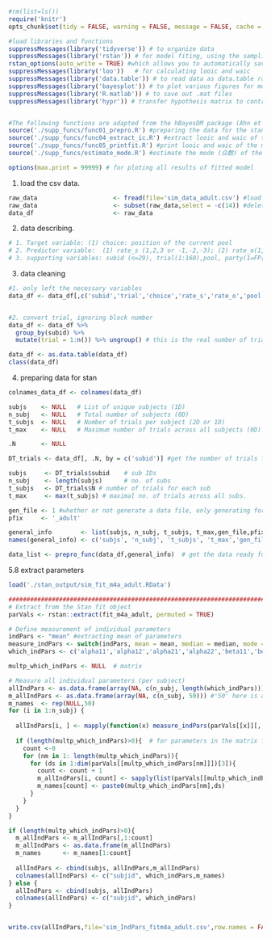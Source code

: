 
```{r setup, include=FALSE}
#rm(list=ls())
require('knitr') 
opts_chunk$set(tidy = FALSE, warning = FALSE, message = FALSE, cache = FALSE)

#load libraries and functions
suppressMessages(library('tidyverse')) # to organize data
suppressMessages(library('rstan')) # for model fiting, using the sampling function
rstan_options(auto_write = TRUE) #which allows you to automatically save a bare version of a compiled Stan program to the hard disk so that it does not need to be recompiled (unless you change it): https://github.com/stan-dev/rstan/wiki/RStan-Getting-Started
suppressMessages(library('loo'))   # for calculating looic and waic
suppressMessages(library('data.table')) # to read data as data.table rather than data.frame.
suppressMessages(library('bayesplot')) # to plot various figures for model checking
suppressMessages(library('R.matlab')) # to save out .mat files
suppressMessages(library('hypr')) # transfer hypothesis matrix to contrast matrix.


#The following functions are adapted from the hBayesDM package (Ahn et al., 2017).
source('./supp_funcs/func01_prepro.R') #preparing the data for the stan:                         change for each project
source('./supp_funcs/func04_extract_ic.R') #extract looic and waic of the model:                 no chnage needed
source('./supp_funcs/func05_printfit.R') #print looic and waic of the model and their weights:   no change needed
source('./supp_funcs/estimate_mode.R') #estimate the mode (众数) of the posterior distribution:  no change needed

options(max.print = 99999) # for ploting all results of fitted model
```

1. load the csv data.
```{r}
raw_data                     <- fread(file='sim_data_adult.csv') #load as data.table: https://digitaschools.com/read-csv-in-r-importing-data/
raw_data                     <- subset(raw_data,select = -c(14)) #delete a column,diff from delete a col from data.frame
data_df                      <- raw_data
```

2. data describing.
```{r}
# 1. Target variable: (1) choice: position of the current pool
# 2. Predictor variable:  (1) rate_s (1,2,3 or -1,-2,-3); (2) rate_o(1,2,3 or -1,-2,-3)
# 3. supporting variables: subid (n=29), trial(1:160),pool, party(1=FP[self];2=TP[other]),frame(1=pos;2=neg)
```

3. data cleaning
```{r}

#1. only left the necessary variables
data_df <- data_df[,c('subid','trial','choice','rate_s','rate_o','pool','party','frame')]


#2. convert trial, ignoring block number
data_df <- data_df %>%
  group_by(subid) %>%
  mutate(trial = 1:n()) %>% ungroup() # this is the real number of trials for each subject.

data_df <- as.data.table(data_df)
class(data_df)
```

4. preparing data for stan
```{r data loading}

colnames_data_df <- colnames(data_df)

subjs    <- NULL   # List of unique subjects (1D)
n_subj   <- NULL   # Total number of subjects (0D)
t_subjs  <- NULL   # Number of trials per subject (2D or 1D)
t_max    <- NULL   # Maximum number of trials across all subjects (0D)

.N       <- NULL

DT_trials <- data_df[, .N, by = c('subid')] #get the number of trials for each sub, data.table

subjs     <- DT_trials$subid    # sub IDs
n_subj    <- length(subjs)      # no. of subs
t_subjs   <- DT_trials$N # number of trials for each sub
t_max     <- max(t_subjs) # maximal no. of trials across all subs.

gen_file <- 1 #whether or not generate a data file, only generating for main analysis, not for simulation analysis
pfix     <- '_adult'

general_info        <- list(subjs, n_subj, t_subjs, t_max,gen_file,pfix)
names(general_info) <- c('subjs', 'n_subj', 't_subjs', 't_max','gen_file','pfix')

data_list <- prepro_func(data_df,general_info)  # get the data ready for stan; MUST check the 'func01_prepro.R' file in the 'supp_funcs' directory!!!!!!!
```
5.8 extract parameters
```{r set up model 5b}

load('./stan_output/sim_fit_m4a_adult.RData')

###########################################################################individual paramters#######################################################################
# Extract from the Stan fit object
parVals <- rstan::extract(fit_m4a_adult, permuted = TRUE)

# Define measurement of individual parameters
indPars <- "mean" #extracting mean of parameters
measure_indPars <- switch(indPars, mean = mean, median = median, mode = estimate_mode)
which_indPars <- c('alpha11','alpha12','alpha21','alpha22','beta11','beta12','beta21','beta22','tau') #vectors

multp_which_indPars <- NULL  # matrix

# Measure all individual parameters (per subject)
allIndPars <- as.data.frame(array(NA, c(n_subj, length(which_indPars))))
m_allIndPars <- as.data.frame(array(NA, c(n_subj, 50))) #'50' here is an arbitrary value, just to make sure that the number of parameters are below this value.
m_names  <- rep(NULL,50)
for (i in 1:n_subj) {
  
  allIndPars[i, ] <- mapply(function(x) measure_indPars(parVals[[x]][, i]), which_indPars)
  
  if (length(multp_which_indPars)>0){  # for parameters in the matrix form
    count <-0
    for (nm in 1: length(multp_which_indPars)){
      for (ds in 1:dim(parVals[[multp_which_indPars[nm]]])[3]){
        count <- count + 1
        m_allIndPars[i, count] <- sapply(list(parVals[[multp_which_indPars[nm]]][, i,ds]),function(x) measure_indPars(x))
        m_names[count] <- paste0(multp_which_indPars[nm],ds)
      }
    }
  }
}

if (length(multp_which_indPars)>0){
  m_allIndPars <- m_allIndPars[,1:count]
  m_allIndPars <- as.data.frame(m_allIndPars)
  m_names      <- m_names[1:count]
  
  allIndPars <- cbind(subjs, allIndPars,m_allIndPars)
  colnames(allIndPars) <- c("subjid", which_indPars,m_names)
} else {
  allIndPars <- cbind(subjs, allIndPars)
  colnames(allIndPars) <- c("subjid", which_indPars) 
}


write.csv(allIndPars,file='sim_IndPars_fitm4a_adult.csv',row.names = FALSE)

```
